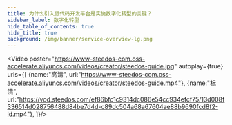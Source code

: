 ```yaml
---
title: 为什么引入低代码开发平台是实施数字化转型的关键？
sidebar_label: 数字化转型
hide_table_of_contents: true
hide_title: true
background: /img/banner/service-overview-lg.png
---
```




<Video 
    poster="https://www-steedos-com.oss-accelerate.aliyuncs.com/videos/creator/steedos-guide.jpg"
    autoplay={true}
    urls={[
        {name:"高清", url:"https://www-steedos-com.oss-accelerate.aliyuncs.com/videos/creator/steedos-guide.mp4"},
        {name:"标清", url:"https://vod.steedos.com/ef86bfc1c9314dc086e54cc934efcf75/13d008f336514d028756488d84be7d4d-c89dc504a68a67604ae88b9690fcd8f2-ld.mp4"},
    ]}/>
